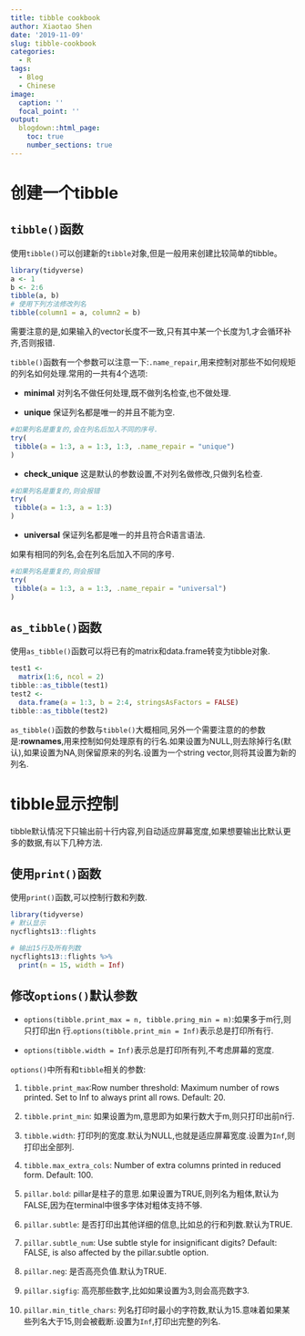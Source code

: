 ```yaml
---
title: tibble cookbook
author: Xiaotao Shen
date: '2019-11-09'
slug: tibble-cookbook
categories:
  - R
tags:
  - Blog
  - Chinese
image:
  caption: ''
  focal_point: ''
output:
  blogdown::html_page:
    toc: true
    number_sections: true
---
```


# 创建一个tibble

## `tibble()`函数

使用`tibble()`可以创建新的`tibble`对象,但是一般用来创建比较简单的tibble。

```r
library(tidyverse)
a <- 1
b <- 2:6
tibble(a, b)
# 使用下列方法修改列名
tibble(column1 = a, column2 = b)
```

需要注意的是,如果输入的vector长度不一致,只有其中某一个长度为1,才会循环补齐,否则报错.

`tibble()`函数有一个参数可以注意一下:`.name_repair`,用来控制对那些不如何规矩的列名如何处理.常用的一共有4个选项:

* **minimal** 对列名不做任何处理,既不做列名检查,也不做处理.

* **unique** 保证列名都是唯一的并且不能为空.

```r
#如果列名是重复的,会在列名后加入不同的序号.
try(
 tibble(a = 1:3, a = 1:3, 1:3, .name_repair = "unique") 
)
```


* **check_unique** 这是默认的参数设置,不对列名做修改,只做列名检查.

```r
#如果列名是重复的,则会报错
try(
 tibble(a = 1:3, a = 1:3) 
)
```

* **universal** 保证列名都是唯一的并且符合R语言语法.

如果有相同的列名,会在列名后加入不同的序号.

```r
#如果列名是重复的,则会报错
try(
 tibble(a = 1:3, a = 1:3, .name_repair = "universal") 
)
```


## `as_tibble()`函数

使用`as_tibble()`函数可以将已有的matrix和data.frame转变为tibble对象.

```r
test1 <- 
  matrix(1:6, ncol = 2)
tibble::as_tibble(test1)
test2 <- 
  data.frame(a = 1:3, b = 2:4, stringsAsFactors = FALSE)
tibble::as_tibble(test2)
```

`as_tibble()`函数的参数与`tibble()`大概相同,另外一个需要注意的的参数是:**rownames**,用来控制如何处理原有的行名.如果设置为NULL,则去除掉行名(默认),如果设置为NA,则保留原来的列名.设置为一个string vector,则将其设置为新的列名.


# tibble显示控制

tibble默认情况下只输出前十行内容,列自动适应屏幕宽度,如果想要输出比默认更多的数据,有以下几种方法.

## 使用`print()`函数

使用`print()`函数,可以控制行数和列数.

```r
library(tidyverse)
# 默认显示
nycflights13::flights

# 输出15行及所有列数
nycflights13::flights %>% 
  print(n = 15, width = Inf)
```

## 修改`options()`默认参数 

* `options(tibble.print_max = n, tibble.pring_min = m)`:如果多于m行,则只打印出n
行.`options(tibble.print_min = Inf)`表示总是打印所有行.

* `options(tibble.width = Inf)`表示总是打印所有列,不考虑屏幕的宽度.

`options()`中所有和`tibble`相关的参数:

1. `tibble.print_max`:Row number threshold: Maximum number of rows printed. Set to Inf to always print all rows. Default: 20.

2. `tibble.print_min`: 如果设置为m,意思即为如果行数大于m,则只打印出前n行.

3. `tibble.width`: 打印列的宽度.默认为NULL,也就是适应屏幕宽度.设置为`Inf`,则打印出全部列.

4. `tibble.max_extra_cols`: Number of extra columns printed in reduced form. Default: 100.

5. `pillar.bold`: pillar是柱子的意思.如果设置为TRUE,则列名为粗体,默认为FALSE,因为在terminal中很多字体对粗体支持不够.

6. `pillar.subtle`: 是否打印出其他详细的信息,比如总的行和列数.默认为TRUE.

7. `pillar.subtle_num`: Use subtle style for insignificant digits? Default: FALSE, is also affected by the pillar.subtle option.

8. `pillar.neg`: 是否高亮负值.默认为TRUE.

9. `pillar.sigfig`: 高亮那些数字,比如如果设置为3,则会高亮数字3.

10. `pillar.min_title_chars`: 列名打印时最小的字符数,默认为15.意味着如果某些列名大于15,则会被截断.设置为`Inf`,打印出完整的列名.